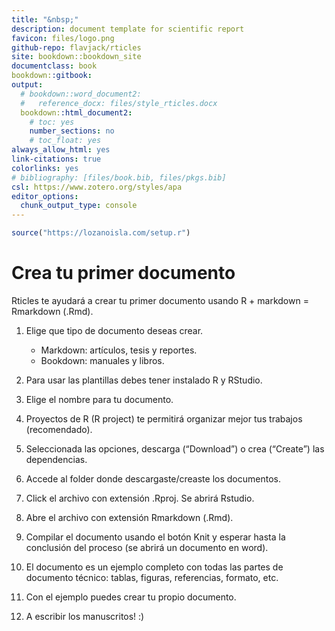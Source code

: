 ```yaml
---
title: "&nbsp;"
description: document template for scientific report
favicon: files/logo.png
github-repo: flavjack/rticles
site: bookdown::bookdown_site
documentclass: book
bookdown::gitbook:
output: 
  # bookdown::word_document2: 
  #   reference_docx: files/style_rticles.docx
  bookdown::html_document2:
    # toc: yes
    number_sections: no
    # toc_float: yes
always_allow_html: yes
link-citations: true
colorlinks: yes
# bibliography: [files/book.bib, files/pkgs.bib]
csl: https://www.zotero.org/styles/apa
editor_options: 
  chunk_output_type: console
---
```


```r
source("https://lozanoisla.com/setup.r")
```

# Crea tu primer documento

Rticles te ayudará a crear tu primer documento usando R + markdown = Rmarkdown (.Rmd).

1. Elige que tipo de documento deseas crear.

    - Markdown: artículos, tesis y reportes.
    - Bookdown: manuales y libros.
    <p>
    
1. Para usar las plantillas debes tener instalado R y RStudio.

1. Elige el nombre para tu documento.

1. Proyectos de R (R project) te permitirá organizar mejor tus trabajos (recomendado).

1. Seleccionada las opciones, descarga (“Download”) o crea (“Create”) las dependencias.

1. Accede al folder donde descargaste/creaste los documentos.

1. Click el archivo con extensión .Rproj. Se abrirá Rstudio.

1. Abre el archivo con extensión Rmarkdown (.Rmd).

1. Compilar el documento usando el botón Knit y esperar hasta la conclusión del proceso (se abrirá un documento en word).

1. El documento es un ejemplo completo con todas las partes de documento técnico: tablas, figuras, referencias, formato, etc.

1. Con el ejemplo puedes crear tu propio documento. 

1. A escribir los manuscritos! :)
